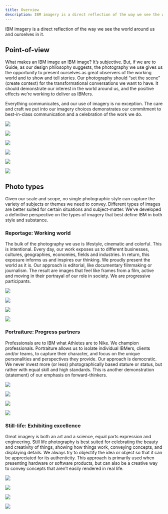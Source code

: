 ```yaml
---
title: Overview
description: IBM imagery is a direct reflection of the way we see the world around us and ourselves in it.
---
```


<PageDescription>

IBM imagery is a direct reflection of the way we see the world around us and
ourselves in it.

</PageDescription>

## Point-of-view

What makes an IBM image an IBM image? It’s subjective. But, if we are to Guide, as our design philosophy suggests, the photography we use gives us the opportunity to present ourselves as great observers of the working world and to show and tell stories. Our photography should “set the scene” (create context) for the transformational conversations we want to have. It should demonstrate our interest in the world around us, and the positive effects we’re working to deliver as IBMers.

Everything communicates, and our use of imagery is no exception. The care and craft we put into our imagery choices demonstrates our commitment to best-in-class communication and a celebration of the work we do.

![](./images/overview/pov-1.jpg)

<Row>
<Column colMd={2} colLg={4}>

![](./images/overview/pov-2.jpg)

</Column>
<Column colMd={2} colLg={4}>

![](./images/overview/pov-3.jpg)

</Column>
<Column colMd={4} colLg={8} offsetMd={2} offsetLg={4}>

![](./images/overview/pov-4.jpg)

</Column>
<Column colMd={4} colLg={8}>

![](./images/overview/pov-5.jpg)

</Column>
<Column colMd={2} colLg={4}>

![](./images/overview/pov-6.jpg)

</Column>
</Row>

## Photo types

Given our scale and scope, no single photographic style can capture the variety of subjects or themes we need to convey. Different types of images are better suited for certain situations and subject-matter. We’ve developed a definitive perspective on the types of imagery that best define IBM in both style and substance.

### **Reportage:** Working world

The bulk of the photography we use is lifestyle, cinematic and colorful. This is intentional. Every day, our work exposes us to different businesses, cultures, geographies, economies, fields and industries. In return, this exposure informs us and inspires our thinking. We proudly present the world as it is. Our approach is editorial, like documentary filmmaking or journalism. The result are images that feel like frames from a film, active and moving in their portrayal of our role in society. We are progressive participants.

<Row>

<Column colMd={3} colLg={4}>

![](./images/overview/reportage-1.jpg)

</Column>
<Column colMd={3} colLg={4}>

![](./images/overview/reportage-2.jpg)

</Column>

</Row>
<Row>

<Column colMd={2} colLg={3}>

![](./images/overview/reportage-3.jpg)

</Column>
<Column colMd={4} colLg={5}>

![](./images/overview/reportage-4.jpg)

</Column>

</Row>

### **Portraiture:** Progress partners

Professionals are to IBM what Athletes are to Nike. We champion professionals. Portraiture allows us to isolate individual IBMers, clients and/or teams, to capture their character, and focus on the unique personalities and perspectives they provide. Our approach is democratic. We never invest more (or less) photographically based stature or status, but rather with equal skill and high standards. This is another demonstration (statement) of our emphasis on forward-thinkers.

<Row>

<Column colMd={2} colLg={3}>

![](./images/overview/portraiture-1.jpg)

</Column>
<Column colMd={4} colLg={5}>

![](./images/overview/portraiture-2.jpg)

</Column>

</Row>
<Row>

<Column colMd={4} colLg={5}>

![](./images/overview/portraiture-3.jpg)

</Column>
<Column colMd={2} colLg={3}>

![](./images/overview/portraiture-4.jpg)

</Column>

</Row>

### **Still-life:** Exhibiting excellence

Great imagery is both an art and a science, equal parts expression and engineering. Still life photography is best suited for celebrating the beauty and creativity of things, showing how things work, conveying concepts, and displaying details. We always try to objectify the idea or object so that it can be appreciated for its authenticity. This approach is primarily used when presenting hardware or software products, but can also be a creative way to convey concepts that aren’t easily rendered in real life.

<Row>

<Column colMd={3} colLg={4}>

![](./images/overview/still-life-1.jpg)

</Column>
<Column colMd={3} colLg={4}>

![](./images/overview/still-life-2.jpg)

</Column>

</Row>
<Row>

<Column colMd={4} colLg={5}>

![](./images/overview/still-life-3.jpg)

</Column>
<Column colMd={2} colLg={3}>

![](./images/overview/still-life-4.jpg)

</Column>

</Row>
